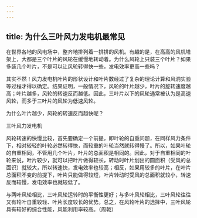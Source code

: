 ```yaml
---
---
---
```

title: 为什么三叶风力发电机最常见
---




在世界各地的风电场中，整齐地排列着一排排的风机。有趣的是，在高高的风机塔架上，大都是三个叶片的风轮在缓慢地转动着。为什么风轮上只装三个叶片？如果多装几个叶片，不是可以让风轮转得快一些，发电效率更高一些吗？

其实不然！风力发电机叶片的形状设计和叶片数经过了复杂的理论计算和风洞实验等过程才得以确定。结果证明，一般情况下，风轮的叶片越少，叶片的旋转速度越高；叶片越多，风轮的转速反而越低。因此，三叶片以下的风轮通常被认为是高速风轮，而多于三叶片的风轮为低速风轮。

为什么叶片越少，风轮的转速反而越快呢？

三叶风力发电机





风轮转速的快慢比较，首先要确定一个前提，即叶轮的自重问题，在同样风力条件下，相对较轻的叶轮必然转得快，而较重的叶轮当然就转得慢了。所以，如果叶轮的自重相同，不管用几个叶片，叶片的总面积是相同的。因此，对于自重相同的叶轮来说，叶片较少，就可以把叶片做得较长，转动时叶片划出的圆面积（受风的总面识）就较大，所以转速快，发电效率也较高；相反，如果用较多的叶片，在叶片总面积不变的前提下，叶片只能做得较短，叶片转动时受风的总面积就较小，转速反而较慢，发电效率也就较低了。

与两叶风轮相比，三叶风轮运转时的平衡性更好；与多叶风轮相比，三叶风轮往往又有轮叶自重较轻、叶片长度较长的优势。总之，在风轮叶片的选择中，三叶风轮具有较好的综合性能，风能利用率较高。（周戟）